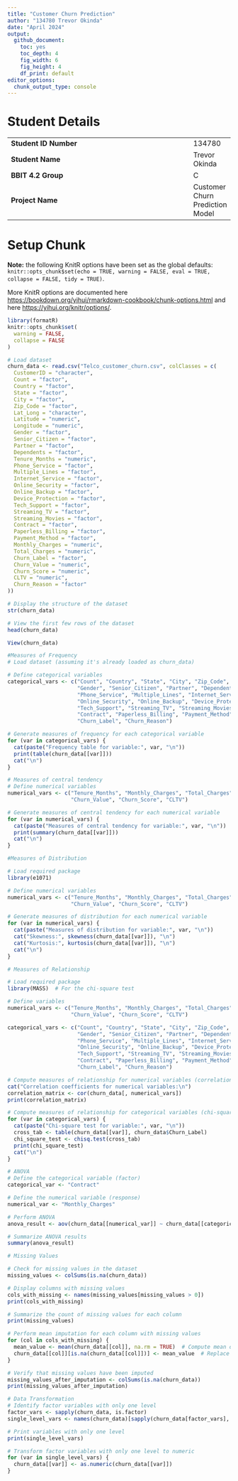```yaml
---
title: "Customer Churn Prediction"
author: "134780 Trevor Okinda"
date: "April 2024"
output:
  github_document: 
    toc: yes
    toc_depth: 4
    fig_width: 6
    fig_height: 4
    df_print: default
editor_options:
  chunk_output_type: console
---
```


# Student Details

|                                              |     |
|----------------------------------------------|-----|
| **Student ID Number**                        | 134780 |
| **Student Name**                             | Trevor Okinda |
| **BBIT 4.2 Group**                           | C |
| **Project Name**                             | Customer Churn Prediction Model |

# Setup Chunk

**Note:** the following KnitR options have been set as the global defaults: <BR> `knitr::opts_chunk$set(echo = TRUE, warning = FALSE, eval = TRUE, collapse = FALSE, tidy = TRUE)`.

More KnitR options are documented here <https://bookdown.org/yihui/rmarkdown-cookbook/chunk-options.html> and here <https://yihui.org/knitr/options/>.

```r
library(formatR)
knitr::opts_chunk$set(
  warning = FALSE,
  collapse = FALSE
)
```

```r
# Load dataset
churn_data <- read.csv("Telco_customer_churn.csv", colClasses = c(
  CustomerID = "character",
  Count = "factor",
  Country = "factor",
  State = "factor",
  City = "factor",
  Zip_Code = "factor",
  Lat_Long = "character",
  Latitude = "numeric",
  Longitude = "numeric",
  Gender = "factor",
  Senior_Citizen = "factor",
  Partner = "factor",
  Dependents = "factor",
  Tenure_Months = "numeric",
  Phone_Service = "factor",
  Multiple_Lines = "factor",
  Internet_Service = "factor",
  Online_Security = "factor",
  Online_Backup = "factor",
  Device_Protection = "factor",
  Tech_Support = "factor",
  Streaming_TV = "factor",
  Streaming_Movies = "factor",
  Contract = "factor",
  Paperless_Billing = "factor",
  Payment_Method = "factor",
  Monthly_Charges = "numeric",
  Total_Charges = "numeric",
  Churn_Label = "factor",
  Churn_Value = "numeric",
  Churn_Score = "numeric",
  CLTV = "numeric",
  Churn_Reason = "factor"
))

# Display the structure of the dataset
str(churn_data)

# View the first few rows of the dataset
head(churn_data)

View(churn_data)
```

```r
#Measures of Frequency
# Load dataset (assuming it's already loaded as churn_data)

# Define categorical variables
categorical_vars <- c("Count", "Country", "State", "City", "Zip_Code", 
                      "Gender", "Senior_Citizen", "Partner", "Dependents",
                      "Phone_Service", "Multiple_Lines", "Internet_Service",
                      "Online_Security", "Online_Backup", "Device_Protection",
                      "Tech_Support", "Streaming_TV", "Streaming_Movies",
                      "Contract", "Paperless_Billing", "Payment_Method",
                      "Churn_Label", "Churn_Reason")

# Generate measures of frequency for each categorical variable
for (var in categorical_vars) {
  cat(paste("Frequency table for variable:", var, "\n"))
  print(table(churn_data[[var]]))
  cat("\n")
}
```

```r
# Measures of central tendency
# Define numerical variables
numerical_vars <- c("Tenure_Months", "Monthly_Charges", "Total_Charges", 
                    "Churn_Value", "Churn_Score", "CLTV")

# Generate measures of central tendency for each numerical variable
for (var in numerical_vars) {
  cat(paste("Measures of central tendency for variable:", var, "\n"))
  print(summary(churn_data[[var]]))
  cat("\n")
}
```

```r
#Measures of Distribution

# Load required package
library(e1071)

# Define numerical variables
numerical_vars <- c("Tenure_Months", "Monthly_Charges", "Total_Charges", 
                    "Churn_Value", "Churn_Score", "CLTV")

# Generate measures of distribution for each numerical variable
for (var in numerical_vars) {
  cat(paste("Measures of distribution for variable:", var, "\n"))
  cat("Skewness:", skewness(churn_data[[var]]), "\n")
  cat("Kurtosis:", kurtosis(churn_data[[var]]), "\n")
  cat("\n")
}
```

```r
# Measures of Relationship

# Load required package
library(MASS)  # For the chi-square test

# Define variables
numerical_vars <- c("Tenure_Months", "Monthly_Charges", "Total_Charges", 
                    "Churn_Value", "Churn_Score", "CLTV")

categorical_vars <- c("Count", "Country", "State", "City", "Zip_Code", 
                      "Gender", "Senior_Citizen", "Partner", "Dependents",
                      "Phone_Service", "Multiple_Lines", "Internet_Service",
                      "Online_Security", "Online_Backup", "Device_Protection",
                      "Tech_Support", "Streaming_TV", "Streaming_Movies",
                      "Contract", "Paperless_Billing", "Payment_Method",
                      "Churn_Label", "Churn_Reason")

# Compute measures of relationship for numerical variables (correlation)
cat("Correlation coefficients for numerical variables:\n")
correlation_matrix <- cor(churn_data[, numerical_vars])
print(correlation_matrix)

# Compute measures of relationship for categorical variables (chi-square test)
for (var in categorical_vars) {
  cat(paste("Chi-square test for variable:", var, "\n"))
  cross_tab <- table(churn_data[[var]], churn_data$Churn_Label)
  chi_square_test <- chisq.test(cross_tab)
  print(chi_square_test)
  cat("\n")
}
```

```r
# ANOVA
# Define the categorical variable (factor)
categorical_var <- "Contract"  

# Define the numerical variable (response)
numerical_var <- "Monthly_Charges"  

# Perform ANOVA
anova_result <- aov(churn_data[[numerical_var]] ~ churn_data[[categorical_var]])

# Summarize ANOVA results
summary(anova_result)

```

```r
# Missing Values

# Check for missing values in the dataset
missing_values <- colSums(is.na(churn_data))

# Display columns with missing values
cols_with_missing <- names(missing_values[missing_values > 0])
print(cols_with_missing)

# Summarize the count of missing values for each column
print(missing_values)
```

```r
# Perform mean imputation for each column with missing values
for (col in cols_with_missing) {
  mean_value <- mean(churn_data[[col]], na.rm = TRUE)  # Compute mean of the column
  churn_data[[col]][is.na(churn_data[[col]])] <- mean_value  # Replace missing values with mean
}

# Verify that missing values have been imputed
missing_values_after_imputation <- colSums(is.na(churn_data))
print(missing_values_after_imputation)
```

```r
# Data Transformation
# Identify factor variables with only one level
factor_vars <- sapply(churn_data, is.factor)
single_level_vars <- names(churn_data)[sapply(churn_data[factor_vars], function(x) length(unique(x)) == 1)]

# Print variables with only one level
print(single_level_vars)

# Transform factor variables with only one level to numeric
for (var in single_level_vars) {
  churn_data[[var]] <- as.numeric(churn_data[[var]])
}
```

